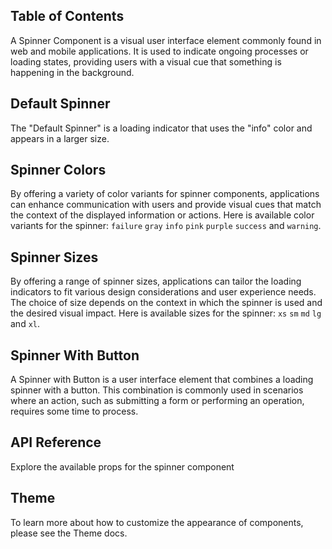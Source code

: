 

## Table of Contents

A Spinner Component is a visual user interface element commonly found in web and mobile applications. It is used to indicate ongoing processes or loading states, providing users with a visual cue that something is happening in the background.

## Default Spinner

The "Default Spinner" is a loading indicator that uses the "info" color and appears in a larger size.

<CodePreview github="Spinner" code={DefaultSpinnerCode}>
  <DefaultSpinner />
</CodePreview>

## Spinner Colors

By offering a variety of color variants for spinner components, applications can enhance communication with users and provide visual cues that match the context of the displayed information or actions. Here is available color variants for the spinner: `failure` `gray` `info` `pink` `purple` `success` and `warning`.

<CodePreview github="Spinner" code={SpinnerColorsCode}>
  <SpinnerColors />
</CodePreview>

## Spinner Sizes

By offering a range of spinner sizes, applications can tailor the loading indicators to fit various design considerations and user experience needs. The choice of size depends on the context in which the spinner is used and the desired visual impact. Here is available sizes for the spinner: `xs` `sm` `md` `lg` and `xl`.

<CodePreview github="Spinner" code={SpinnerSizesCode}>
  <SpinnerSizes />
</CodePreview>

## Spinner With Button

A Spinner with Button is a user interface element that combines a loading spinner with a button. This combination is commonly used in scenarios where an action, such as submitting a form or performing an operation, requires some time to process.

<CodePreview github="Spinner" code={SpinnerButtonCode}>
  <SpinnerButton />
</CodePreview>

## API Reference

Explore the available props for the spinner component

<ComponentApi data={SpinnerApiData} />

## Theme

To learn more about how to customize the appearance of components, please see the Theme docs.

<CssThemePreview code={useTheme().theme.spinner} />
